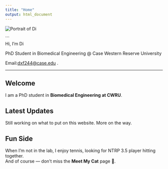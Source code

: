 ---
title: "Home"
output: html_document
---

:::: hero
<img src="images/Di.jpg" alt="Portrait of Di" class="headshot"/>

<div>

\`\`\`\
Hi, I'm Di

PhD Student in Biomedical Engineering \@ Case Western Reserve University

Email:[dxf244\@case.edu](mailto:dxf244@case.edu){.email} .

</div>
::::

------------------------------------------------------------------------

## Welcome

I am a PhD student in **Biomedical Engineering at CWRU**.

## Latest Updates

Still working on what to put on this website. More on the way.

## Fun Side

When I’m not in the lab, I enjoy tennis, looking for NTRP 3.5 player hitting together.\
And of course — don’t miss the **Meet My Cat** page 🐾.
